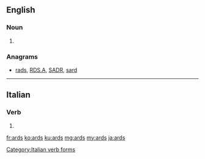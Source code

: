 ==English==

===Noun===
{{head|en}}
# {{plural of|ard|lang=en}}

===Anagrams===
* [[rads#English|rads]], [[RDS.A#English|RDS.A]], [[SADR#English|SADR]], [[sard#English|sard]]

----

==Italian==

===Verb===
{{head|it}}

# {{conjugation of|ardere||1|s|[[past historic]]|lang=it}}

[[Category:Italian verb forms]]

[[fr:ards]]
[[ko:ards]]
[[ku:ards]]
[[mg:ards]]
[[my:ards]]
[[ja:ards]]